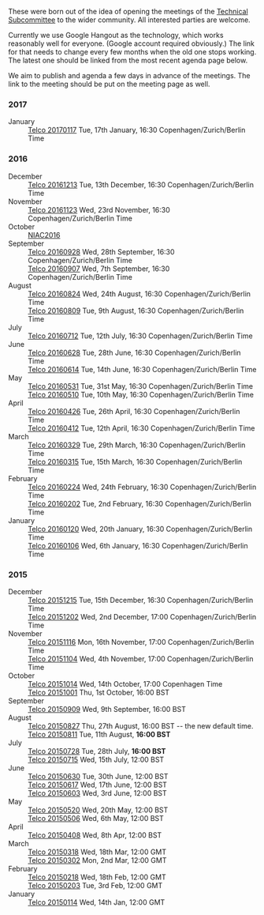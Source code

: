 These were born out of the idea of opening the meetings of the [[Technical Subcommittee]] to the wider community. All interested parties are welcome. 

Currently we use Google Hangout as the technology, which works reasonably well for everyone. (Google account required obviously.) The link for that needs to change every few months when the old one stops working. The latest one should be linked from the most recent agenda page below.


We aim to publish and agenda a few days in advance of the meetings. The link to the meeting should be put on the meeting page as well.

=== 2017 ===
;January
: [[Telco 20170117]] Tue, 17th January, 16:30 Copenhagen/Zurich/Berlin Time
=== 2016 ===
;December
: [[Telco 20161213]] Tue, 13th December, 16:30 Copenhagen/Zurich/Berlin Time
;November
: [[Telco 20161123]] Wed, 23rd November, 16:30 Copenhagen/Zurich/Berlin Time
;October
:[[NIAC2016]]
;September
: [[Telco 20160928]] Wed, 28th September, 16:30 Copenhagen/Zurich/Berlin Time
: [[Telco 20160907]] Wed, 7th September, 16:30 Copenhagen/Zurich/Berlin Time
;August
: [[Telco 20160824]] Wed, 24th August, 16:30 Copenhagen/Zurich/Berlin Time
: [[Telco 20160809]] Tue, 9th August, 16:30 Copenhagen/Zurich/Berlin Time
;July
: [[Telco 20160712]] Tue, 12th July, 16:30 Copenhagen/Zurich/Berlin Time
;June
: [[Telco 20160628]] Tue, 28th June, 16:30 Copenhagen/Zurich/Berlin Time
: [[Telco 20160614]] Tue, 14th June, 16:30 Copenhagen/Zurich/Berlin Time
;May
: [[Telco 20160531]] Tue, 31st May, 16:30 Copenhagen/Zurich/Berlin Time
: [[Telco 20160510]] Tue, 10th May, 16:30 Copenhagen/Zurich/Berlin Time
;April
: [[Telco 20160426]] Tue, 26th April, 16:30 Copenhagen/Zurich/Berlin Time
: [[Telco 20160412]] Tue, 12th April, 16:30 Copenhagen/Zurich/Berlin Time
;March
: [[Telco 20160329]] Tue, 29th March, 16:30 Copenhagen/Zurich/Berlin Time
: [[Telco 20160315]] Tue, 15th March, 16:30 Copenhagen/Zurich/Berlin Time
;February
: [[Telco 20160224]] Wed, 24th February, 16:30 Copenhagen/Zurich/Berlin Time
: [[Telco 20160202]] Tue, 2nd February, 16:30 Copenhagen/Zurich/Berlin Time
;January
: [[Telco 20160120]] Wed, 20th January, 16:30 Copenhagen/Zurich/Berlin Time
: [[Telco 20160106]] Wed, 6th January, 16:30 Copenhagen/Zurich/Berlin Time

=== 2015 ===
;December
: [[Telco 20151215]] Tue, 15th December, 16:30 Copenhagen/Zurich/Berlin Time
: [[Telco 20151202]] Wed, 2nd December, 17:00 Copenhagen/Zurich/Berlin Time
;November
: [[Telco 20151116]] Mon, 16th November, 17:00 Copenhagen/Zurich/Berlin Time
: [[Telco 20151104]] Wed, 4th November, 17:00 Copenhagen/Zurich/Berlin Time
;October
: [[Telco 20151014]] Wed, 14th October, 17:00 Copenhagen Time
: [[Telco 20151001]] Thu, 1st October, 16:00 BST
;September
: [[Telco 20150909]] Wed, 9th September, 16:00 BST
;August
: [[Telco 20150827]] Thu, 27th August, 16:00 BST -- the new default time.
: [[Telco 20150811]] Tue, 11th August, '''16:00 BST'''
;July
: [[Telco 20150728]] Tue, 28th July, '''16:00 BST'''
: [[Telco 20150715]] Wed, 15th July, 12:00 BST
;June
: [[Telco 20150630]] Tue, 30th June, 12:00 BST
: [[Telco 20150617]] Wed, 17th June, 12:00 BST
: [[Telco 20150603]] Wed, 3rd June, 12:00 BST
;May
: [[Telco 20150520]] Wed, 20th May, 12:00 BST
: [[Telco 20150506]] Wed, 6th May, 12:00 BST
;April
: [[Telco 20150408]] Wed, 8th Apr, 12:00 BST
;March
: [[Telco 20150318]] Wed, 18th Mar, 12:00 GMT
: [[Telco 20150302]] Mon, 2nd Mar, 12:00 GMT
;February
: [[Telco 20150218]] Wed, 18th Feb, 12:00 GMT
: [[Telco 20150203]] Tue, 3rd Feb, 12:00 GMT
;January
: [[Telco 20150114]] Wed, 14th Jan, 12:00 GMT